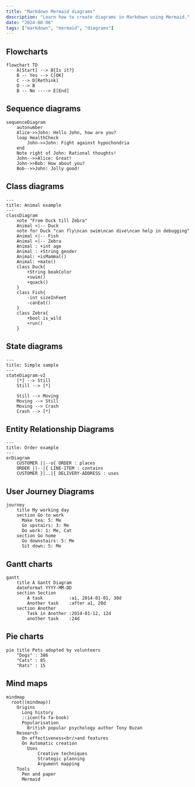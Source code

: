 ```yaml
---
title: "Markdown Mermaid diagrams"
description: "Learn how to create diagrams in Markdown using Mermaid."
date: "2024-08-06"
tags: ["markdown", "mermaid", "diagrams"]
---
```


## Flowcharts

```mermaid
flowchart TD
    A[Start] --> B{Is it?}
    B -- Yes --> C[OK]
    C --> D[Rethink]
    D --> B
    B -- No ----> E[End]
```


## Sequence diagrams

```mermaid
sequenceDiagram
    autonumber
    Alice->>John: Hello John, how are you?
    loop HealthCheck
        John->>John: Fight against hypochondria
    end
    Note right of John: Rational thoughts!
    John-->>Alice: Great!
    John->>Bob: How about you?
    Bob-->>John: Jolly good!
```

## Class diagrams

```mermaid
---
title: Animal example
---
classDiagram
    note "From Duck till Zebra"
    Animal <|-- Duck
    note for Duck "can fly\ncan swim\ncan dive\ncan help in debugging"
    Animal <|-- Fish
    Animal <|-- Zebra
    Animal : +int age
    Animal : +String gender
    Animal: +isMammal()
    Animal: +mate()
    class Duck{
        +String beakColor
        +swim()
        +quack()
    }
    class Fish{
        -int sizeInFeet
        -canEat()
    }
    class Zebra{
        +bool is_wild
        +run()
    }
```

## State diagrams

```mermaid
---
title: Simple sample
---
stateDiagram-v2
    [*] --> Still
    Still --> [*]

    Still --> Moving
    Moving --> Still
    Moving --> Crash
    Crash --> [*]
```

## Entity Relationship Diagrams

```mermaid
---
title: Order example
---
erDiagram
    CUSTOMER ||--o{ ORDER : places
    ORDER ||--|{ LINE-ITEM : contains
    CUSTOMER }|..|{ DELIVERY-ADDRESS : uses
```

## User Journey Diagrams

```mermaid
journey
    title My working day
    section Go to work
      Make tea: 5: Me
      Go upstairs: 3: Me
      Do work: 1: Me, Cat
    section Go home
      Go downstairs: 5: Me
      Sit down: 5: Me
```

## Gantt charts

```mermaid
gantt
    title A Gantt Diagram
    dateFormat YYYY-MM-DD
    section Section
        A task          :a1, 2014-01-01, 30d
        Another task    :after a1, 20d
    section Another
        Task in Another :2014-01-12, 12d
        another task    :24d
```


## Pie charts

```mermaid
pie title Pets adopted by volunteers
    "Dogs" : 386
    "Cats" : 85
    "Rats" : 15
```

## Mind maps

```mermaid
mindmap
  root((mindmap))
    Origins
      Long history
      ::icon(fa fa-book)
      Popularisation
        British popular psychology author Tony Buzan
    Research
      On effectiveness<br/>and features
      On Automatic creation
        Uses
            Creative techniques
            Strategic planning
            Argument mapping
    Tools
      Pen and paper
      Mermaid
```

